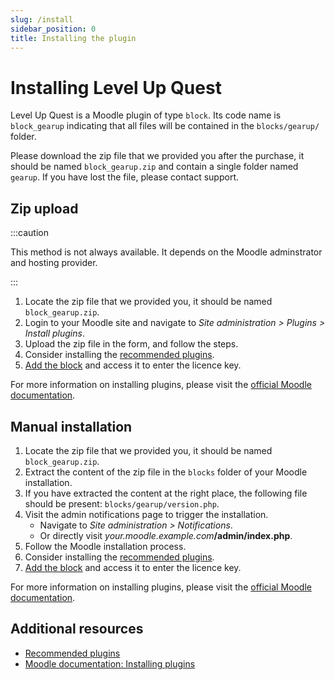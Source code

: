 ```yaml
---
slug: /install
sidebar_position: 0
title: Installing the plugin
---
```


# Installing Level Up Quest

Level Up Quest is a Moodle plugin of type `block`. Its code name is `block_gearup` indicating that all files will be contained in the `blocks/gearup/` folder.

Please download the zip file that we provided you after the purchase, it should be named `block_gearup.zip` and contain a single folder named `gearup`. If you have lost the file, please contact support.

## Zip upload

:::caution

This method is not always available. It depends on the Moodle adminstrator and hosting provider.

:::

1. Locate the zip file that we provided you, it should be named `block_gearup.zip`.
2. Login to your Moodle site and navigate to _Site administration > Plugins > Install plugins_.
3. Upload the zip file in the form, and follow the steps.
4. Consider installing the [recommended plugins](./recommended-plugins.mdx).
5. [Add the block](./usage.mdx) and access it to enter the licence key.

For more information on installing plugins, please visit the [official Moodle documentation](https://docs.moodle.org/en/Installing_plugins).

## Manual installation

1. Locate the zip file that we provided you, it should be named `block_gearup.zip`.
2. Extract the content of the zip file in the `blocks` folder of your Moodle installation.
3. If you have extracted the content at the right place, the following file should be present: `blocks/gearup/version.php`.
4. Visit the admin notifications page to trigger the installation.
   - Navigate to _Site administration > Notifications_.
   - Or directly visit _your.moodle.example.com_**/admin/index.php**.
5. Follow the Moodle installation process.
6. Consider installing the [recommended plugins](./recommended-plugins.mdx).
7. [Add the block](./usage.mdx) and access it to enter the licence key.

For more information on installing plugins, please visit the [official Moodle documentation](https://docs.moodle.org/en/Installing_plugins).

## Additional resources

- [Recommended plugins](./recommended-plugins.mdx)
- [Moodle documentation: Installing plugins](https://docs.moodle.org/en/Installing_plugins)
